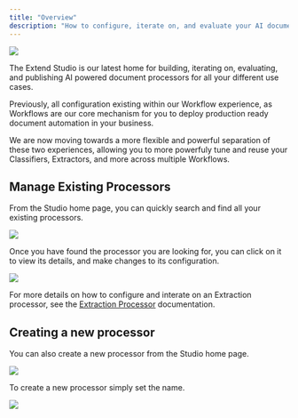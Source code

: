 ```yaml
---
title: "Overview"
description: "How to configure, iterate on, and evaluate your AI document processors in the Extend Studio"
---
```


![](/images/studio/studio_home.png)

The Extend Studio is our latest home for building, iterating on, evaluating, and publishing AI powered document processors for all your different use cases.

Previously, all configuration existing within our Workflow experience, as Workflows are our core mechanism for you to deploy production ready document automation in your business.

We are now moving towards a more flexible and powerful separation of these two experiences, allowing you to more powerfuly tune and reuse your Classifiers, Extractors, and more across multiple Workflows.

## Manage Existing Processors

From the Studio home page, you can quickly search and find all your existing processors.

![](/images/studio/studio_processor_list.png)

Once you have found the processor you are looking for, you can click on it to view its details, and make changes to its configuration.

![](/images/studio/invoice_extractor_overview.png)

For more details on how to configure and interate on an Extraction processor, see the [Extraction Processor](/product-reference/studio/configuring_extraction) documentation.

## Creating a new processor

You can also create a new processor from the Studio home page.

![](/images/studio/create_processor.png)

To create a new processor simply set the name.

![](/images/studio/create_processor_modal.png)
